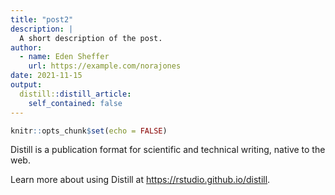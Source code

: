 ```yaml
---
title: "post2"
description: |
  A short description of the post.
author:
  - name: Eden Sheffer
    url: https://example.com/norajones
date: 2021-11-15
output:
  distill::distill_article:
    self_contained: false
---
```



```r
knitr::opts_chunk$set(echo = FALSE)
```

Distill is a publication format for scientific and technical writing, native to the web.

Learn more about using Distill at <https://rstudio.github.io/distill>.


